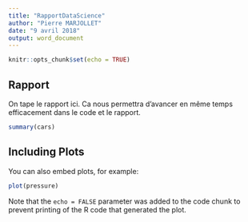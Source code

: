 ---
title: "RapportDataScience"
author: "Pierre MARJOLLET"
date: "9 avril 2018"
output: word_document
---

```{r setup, include=FALSE}
knitr::opts_chunk$set(echo = TRUE)
```

## Rapport

On tape le rapport ici. Ca nous permettra d'avancer en même temps efficacement dans le code et le rapport.

```{r cars}
summary(cars)
```

## Including Plots

You can also embed plots, for example:

```{r pressure, echo=FALSE}
plot(pressure)
```

Note that the `echo = FALSE` parameter was added to the code chunk to prevent printing of the R code that generated the plot.
